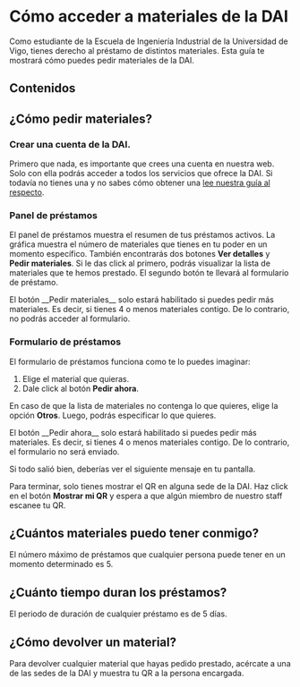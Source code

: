 
# Cómo acceder a materiales de la DAI

Como estudiante de la Escuela de Ingeniería Industrial de la Universidad de Vigo,
tienes derecho al préstamo de distintos materiales. Esta guía te mostrará cómo
puedes pedir materiales de la DAI.

## Contenidos

## ¿Cómo pedir materiales?

### Crear una cuenta de la DAI.

Primero que nada, es importante que crees una cuenta en nuestra web. Solo
con ella podrás acceder a todos los servicios que ofrece la DAI. Si todavía no
tienes una y no sabes cómo obtener una
[lee nuestra guía al respecto](https://dai.uvigo.gal/guias/dashboard/como-crear-una-cuenta-en-la-dai).

### Panel de préstamos

El panel de préstamos muestra el resumen de tus préstamos activos. La gráfica muestra
el número de materiales que tienes en tu poder en un momento específico. También
encontrarás dos botones **Ver detalles** y **Pedir materiales**. Si le das click
al primero, podrás visualizar la lista de materiales que te hemos prestado. El segundo
botón te llevará al formulario de préstamo.

<Callout variant="warning">
    <CalloutDescription>
        El botón __Pedir materiales__ solo estará habilitado si puedes pedir más
        materiales. Es decir, si tienes 4 o menos materiales contigo. De lo
        contrario, no podrás acceder al formulario.
    </CalloutDescription>
</Callout>

### Formulario de préstamos

El formulario de préstamos funciona como te lo puedes imaginar:

1.  Elige el material que quieras.
2.  Dale click al botón **Pedir ahora**.

En caso de que la lista de materiales no contenga lo que quieres, elige la opción **Otros**.
Luego, podrás especificar lo que quieres.

<Callout variant="warning">
    <CalloutDescription>
        El botón __Pedir ahora__ solo estará habilitado si puedes pedir más
        materiales. Es decir, si tienes 4 o menos materiales contigo. De lo
        contrario, el formulario no será enviado.
    </CalloutDescription>
</Callout>

Si todo salió bien, deberías ver el siguiente mensaje en tu pantalla.

<MdxImage
    src="/assets/guias/pedir-material-form-success-toaster.png"
    alt="Mensaje de éxito de formulario para pedir materiales"
/>

Para terminar, solo tienes mostrar el QR en alguna sede de la DAI. Haz click en
el botón **Mostrar mi QR** y espera a que algún miembro de nuestro staff escanee
tu QR.

## ¿Cuántos materiales puedo tener conmigo?

El número máximo de préstamos que cualquier persona puede tener en un momento
determinado es 5.

## ¿Cuánto tiempo duran los préstamos?

El periodo de duración de cualquier préstamo es de 5 días.

## ¿Cómo devolver un material?

Para devolver cualquier material que hayas pedido prestado, acércate a una de las
sedes de la DAI y muestra tu QR a la persona encargada.
